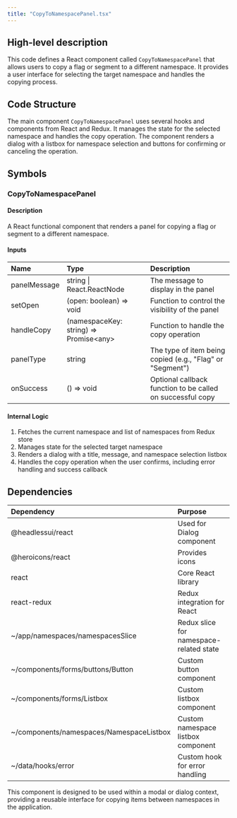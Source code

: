 ```yaml
---
title: "CopyToNamespacePanel.tsx"
---
```


## High-level description
This code defines a React component called `CopyToNamespacePanel` that allows users to copy a flag or segment to a different namespace. It provides a user interface for selecting the target namespace and handles the copying process.

## Code Structure
The main component `CopyToNamespacePanel` uses several hooks and components from React and Redux. It manages the state for the selected namespace and handles the copy operation. The component renders a dialog with a listbox for namespace selection and buttons for confirming or canceling the operation.

## Symbols

### CopyToNamespacePanel
#### Description
A React functional component that renders a panel for copying a flag or segment to a different namespace.

#### Inputs
| Name | Type | Description |
|:-----|:-----|:------------|
| panelMessage | string \| React.ReactNode | The message to display in the panel |
| setOpen | (open: boolean) =&gt; void | Function to control the visibility of the panel |
| handleCopy | (namespaceKey: string) =&gt; Promise&lt;any&gt; | Function to handle the copy operation |
| panelType | string | The type of item being copied (e.g., "Flag" or "Segment") |
| onSuccess | () =&gt; void | Optional callback function to be called on successful copy |

#### Internal Logic
1. Fetches the current namespace and list of namespaces from Redux store
2. Manages state for the selected target namespace
3. Renders a dialog with a title, message, and namespace selection listbox
4. Handles the copy operation when the user confirms, including error handling and success callback

## Dependencies
| Dependency | Purpose |
|:-----------|:--------|
| @headlessui/react | Used for Dialog component |
| @heroicons/react | Provides icons |
| react | Core React library |
| react-redux | Redux integration for React |
| ~/app/namespaces/namespacesSlice | Redux slice for namespace-related state |
| ~/components/forms/buttons/Button | Custom button component |
| ~/components/forms/Listbox | Custom listbox component |
| ~/components/namespaces/NamespaceListbox | Custom namespace listbox component |
| ~/data/hooks/error | Custom hook for error handling |

This component is designed to be used within a modal or dialog context, providing a reusable interface for copying items between namespaces in the application.